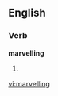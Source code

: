 
==English==

===Verb===
'''marvelling'''

# {{present participle of|[[marvel]]}}

[[vi:marvelling]]
